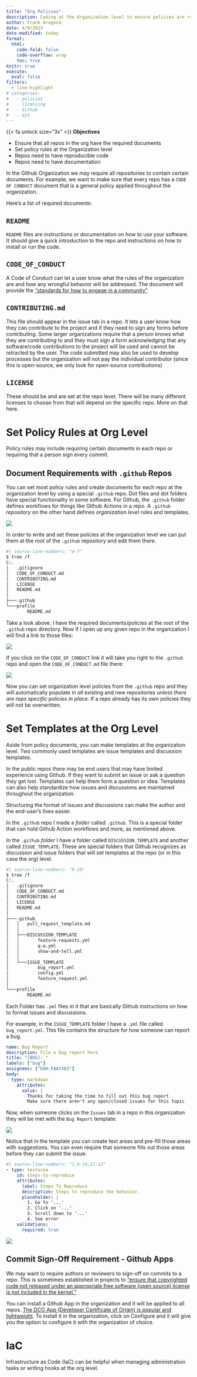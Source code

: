 ```yaml
---
title: "Org Policies"
description: Coding at the Organization level to ensure policies are reflected in each repo
author: Frank Aragona
date: 4/9/2023
date-modified: today
format: 
  html:
    code-fold: false
    code-overflow: wrap
    toc: true
knitr: true
execute: 
  eval: false
filters: 
  - line-highlight
# categories:
#   - policies
#   - licensing
#   - Github
#   - Git
---
```


:::{.note .medframe}
{{< fa unlock size="3x" >}} **Objectives**

-   Ensure that all repos in the org have the required documents
-   Set policy rules at the Organization level
-   Repos need to have reproducible code
-   Repos need to have documentation
:::


In the Github Organization we may require all repositories to contain certain documents. For example, we want to make sure that every repo has a `CODE OF CONDUCT` document that is a general policy applied throughout the organization.

Here's a list of required documents:

## `README` {.unnumbered}

`README` files are instructions or documentation on how to use your software. It should give a quick introduction to the repo and instructions on how to install or run the code.

## `CODE_OF_CONDUCT` {.unnumbered}

A Code of Conduct can let a user know what the rules of the organization are and how any wrongful behavior will be addressed. The document will provide the ["standards for how to engage in a community"](https://docs.github.com/en/communities/setting-up-your-project-for-healthy-contributions/adding-a-code-of-conduct-to-your-project)

## `CONTRIBUTING.md` {.unnumbered}

This file should appear in the issue tab in a repo. It lets a user know how they can contribute to the project and if they need to sign any forms before contributing. Some larger organizations require that a person knows what they are contributing to and they must sign a form acknowledging that any software/code contributions to the project will be used and cannot be retracted by the user. The code submitted may also be used to develop processes but the organization will not pay the individual contributor (since this is open-source, we only look for open-source contributions)

## `LICENSE` {.unnumbered}

These should be and are set at the repo level. There will be many different licenses to choose from that will depend on the specific repo. More on that here.


# Set Policy Rules at Org Level

Policy rules may include requiring certain documents in each repo or requiring that a person sign every commit.


## Document Requirements with `.github` Repos

You can set most policy rules and create documents for each repo at the organization level by using a special `.github` repo. Dot files and dot folders have special functionality in some software. For Github, the `.github` folder defines workflows for things like Github Actions in a repo. A `.github` *repository* on the other hand defines *organization level* rules and templates.

![](images/special.PNG){.myframe}

In order to write and set these policies at the organization level we can put them at the root of the `.github` repository and edit them there.

::: smallframe
```bash
#| source-line-numbers: "4-7"
$ tree /f
C:.
│   .gitignore
│   CODE_OF_CONDUCT.md
│   CONTRIBUTING.md
│   LICENSE
│   README.md
│
├───.github
└───profile
        README.md
```
:::


Take a look above. I have the required documents/policies at the root of the `.github` repo directory. Now if I open up any given repo in the organization I will find a link to those files:

![](images/code_of_conduct.PNG){.myframe}


If you click on the `CODE_OF_CONDUCT` link it will take you right to the `.github` repo and open the `CODE_OF_CONDUCT.md` file there:

:::{.content-visible unless-format="pdf"}
![](images/code_of_conduct.gif){.myframe}
:::


Now you can set organization level policies from the `.github` repo and they will automatically populate in *all* existing and new repositories *unless there are repo specific policies in place*. If a repo already has its own policies they will not be overwritten.

# Set Templates at the Org Level

Aside from policy documents, you can make templates at the organization level. Two commonly used templates are issue templates and discussion templates.

In the public repos there may be end users that may have limited experience using Github. If they want to submit an issue or ask a question they get lost. Templates can help them form a question or idea. Templates can also help standardize how issues and discussions are maintained throughout the organization.

Structuring the format of issues and discussions can make the author and the end-user's lives easier.


In the `.github` repo I made a *folder* called `.github`. This is a special folder that can hold Github Action workflows and more, as mentioned above.

In the `.github` *folder* I have a folder called `DISCUSSION_TEMPLATE` and another called `ISSUE_TEMPLATE`. These are special folders that Github recognizes as discussion and issue folders that will set templates at the repo (or in this case the org) level.

::: smallframe
```bash
#| source-line-numbers: "9-20"
$ tree /f
C:.
│   .gitignore
│   CODE_OF_CONDUCT.md
│   CONTRIBUTING.md
│   LICENSE
│   README.md
│
├───.github
│   │   pull_request_template.md
│   │
│   ├───DISCUSSION_TEMPLATE
│   │       feature-requests.yml
│   │       q-a.yml
│   │       show-and-tell.yml
│   │
│   └───ISSUE_TEMPLATE
│           bug_report.yml
│           config.yml
│           feature_request.yml
│
└───profile
        README.md
```
:::

Each Folder has `.yml` files in it that are basically Github instructions on how to format issues and discussions.

For example, in the `ISSUE_TEMPLATE` folder I have a `.yml` file called `bug_report.yml`. This file contains the structure for how someone can report a bug.

::: smallframe
```yaml
name: Bug Report
description: File a bug report here
title: "[BUG]: "
labels: ["bug"]
assignees: ["DOH-FAA3303"]
body:
  type: markdown
    attributes:
      value: |
        Thanks for taking the time to fill out this bug report 
        Make sure there aren't any open/closed issues for this topic 
```
:::

Now, when someone clicks on the `Issues` tab in a repo in this organization they will be met with the `Bug Report` template:

:::{.content-visible unless-format="pdf"}
![](images/bug_report.gif){.myframe}
:::


Notice that in the template you can create text areas and pre-fill those areas with suggestions. You can even require that someone fills out those areas before they can submit the issue:

:::{.smallframe}
```yaml
#| source-line-numbers: "1,6-10,11-12"
- type: textarea
    id: steps-to-reproduce
    attributes:
      label: Steps To Reproduce
      description: Steps to reproduce the behavior.
      placeholder: |
        1. Go to '...'
        2. Click on '...'
        3. Scroll down to '...'
        4. See error
    validations:
      required: true

```
:::

![](images/bug_report.jpg){.myframe}

## Commit Sign-Off Requirement - Github Apps

We may want to require authors or reviewers to sign-off on commits to a repo. This is sometimes established in projects to ["ensure that copyrighted code not released under an appropriate free software (open source) license is not included in the kernel."](https://stackoverflow.com/a/1962112)

You can install a Github App in the organization and it will be applied to all repos. [The DCO App (Developer Certificate of Origin) is popular and lightweight](https://github.com/apps/dco). To install it in the organization, click on Configure and it will give you the option to configure it with the organization of choice.

# IaC

Infrastructure as Code (IaC) can be helpful when managing administration tasks or writing hooks at the org level.



